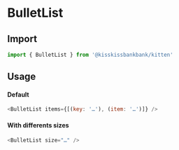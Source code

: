 
<Meta title="List/BulletList" component={BulletList} />

# BulletList

<Canvas>
  <Story name="Example" story={stories.Default} />
</Canvas>

## Import

```js
import { BulletList } from '@kisskissbankbank/kitten'
```

## Usage

#### Default

```js
<BulletList items={[(key: '…'), (item: '…')]} />
```

#### With differents sizes

```js
<BulletList size="…" />
```
